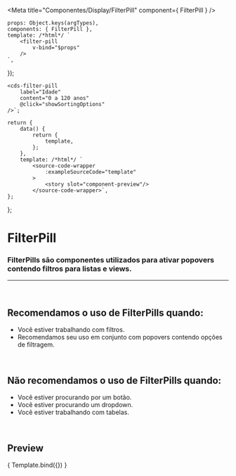 
<Meta
	title="Componentes/Display/FilterPill"
	component={ FilterPill }
/>

	props: Object.keys(argTypes),
	components: { FilterPill },
	template: /*html*/ `
		<filter-pill
			v-bind="$props" 
		/>
	`,
});

	<cds-filter-pill 
		label="Idade"
		content="0 a 120 anos"
		@click="showSortingOptions"
	/>`;

	return {
		data() {
			return {
				template,
			};
		},
		template: /*html*/ `
			<source-code-wrapper
				:exampleSourceCode="template"
			>
				<story slot="component-preview"/>
			</source-code-wrapper>`,
	};
};

# FilterPill

### FilterPills são componentes utilizados para ativar popovers contendo filtros para listas e views.
---
<br />

## Recomendamos o uso de FilterPills quando:
- Você estiver trabalhando com filtros.
- Recomendamos seu uso em conjunto com popovers contendo opções de filtragem.

<br />

## Não recomendamos o uso de FilterPills quando:
- Você estiver procurando por um botão.
- Você estiver procurando um dropdown.
- Você estiver trabalhando com tabelas.

<br />

## Preview

<Canvas>
	<Story
		name="FilterPill"
		decorators={[docsDecorator]}
		args={{
			label: 'Idade',
			content: '0 a 120 anos',
		}}
	>
		{ Template.bind({}) }
	</Story>
</Canvas>

<ArgsTable story="FilterPill" />
